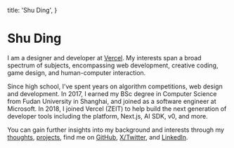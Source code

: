  title: 'Shu Ding',
}

# Shu Ding

I am a designer and developer at [Vercel](https://vercel.com). My interests span a broad spectrum of subjects, encompassing web development, creative coding, game design, and human-computer interaction.

Since high school, I’ve spent years on algorithm competitions, web design and development. In 2017, I earned my BSc degree in Computer Science from Fudan University in Shanghai, and joined as a software engineer at Microsoft. In 2018, I joined Vercel (ZEIT) to help build the next generation of developer tools including the platform, Next.js, AI SDK, v0, and more.

You can gain further insights into my background and interests through my [thoughts](/thoughts), [projects](/projects), find me on [GitHub](https://github.com/shuding), [X/Twitter](https://x.com/shuding), and [LinkedIn](https://www.linkedin.com/in/shuding).
